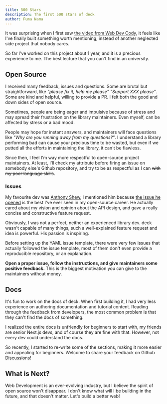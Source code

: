 ```yaml
---
title: 500 Stars
description: The first 500 stars of deck
author: Fuma Nama
---
```


It was surprising when I first saw [the video from Web Dev Cody](https://youtu.be/7HUmDAgXI2E?si=CR9fC-f3nysPJJCE), it feels like I've finally built something worth mentioning, instead of another neglected side project that nobody cares.

So far I've worked on this project about 1 year, and it is a precious experience to me. The best lecture that you can't find in an university.

## Open Source

I received many feedback, issues and questions. Some are brutal but straightforward, like _"please fix it, help me please"_ _"Support XXX please"_. Some are kind and helpful, willing to provide a PR.
I felt both the good and down sides of open source.

Sometimes, people are being eager and impulsive because of stress and may spread their frustration on the library maintainers.
Even myself, can be affected by stress or a bad mood.

People may hope for instant answers, and maintainers will face questions like _"Why are you running away from my questions?"_.
I understand a library performing bad can cause your precious time to be wasted, but even if we putted all the efforts in maintaining the library, it can't be flawless.

Since then, I feel I'm way more respectful to open-source project maintainers.
At least, I'll check my attribute before firing an issue on somebody else's Github repository, and try to be as respectful as I can ~~with my poor language skills~~.

### Issues

My favourite dev was [Anthony Shew](https://shew.dev), I mentioned him because [the issue he opened](https://github.com/daddia/deck/issues/264) is the best I've ever seen in my open-source career.
He actually cared about my vision and opinion about the API design, and gave a really concise and constructive feature request.

Obviously, I was not a perfect, neither an experienced library dev.
deck wasn't capable of many things, such a well-explained feature request and idea is powerful. His passion is inspiring.

Before setting up the YAML issue template, there were very few issues that actually followed the issue template, most of them don't even provide a reproducible repository, or an explanation.

**Open a proper issue, follow the instructions, and give maintainers some positive feedback.** This is the biggest motivation you can give to the maintainers without money.

## Docs

It's fun to work on the docs of deck. When first building it, I had very less experience on authoring documentation and tutorial content.
Reading through the feedback from developers, the most common problem is that they can't find the docs of something.

I realized the entire docs is unfriendly for beginners to start with, my friends are senior Next.js devs, and of course they are fine with that.
However, not every dev could understand the docs.

So recently, I started to re-write some of the sections, making it more easier and appealing for beginners. Welcome to share your feedback on Github Discussions!

## What is Next?

Web Development is an ever-evolving industry, but I believe the spirit of open source won't disappear.
I don't know what will I be building in the future, and that doesn't matter.
Let's build a better web!
